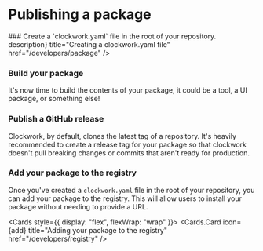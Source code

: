 
# Publishing a package

<Steps>
  ### Create a `clockwork.yaml` file in the root of your repository.
  <Cards style={{ width: 280 }}>
    <Cards.Card
      icon={<span class="material-symbols-rounded">description</span>}
      title="Creating a clockwork.yaml file"
      href="/developers/package"
    />
  </Cards>

### Build your package

It's now time to build the contents of your package, it could be a tool, a UI package, or something else!

### Publish a GitHub release

Clockwork, by default, clones the latest tag of a repository. It's heavily recommended to create a release tag for your package so that clockwork doesn't pull breaking changes or commits that aren't ready for production.

### Add your package to the registry

Once you've created a `clockwork.yaml` file in the root of your repository, you can add your package to the registry. This will allow users to install your package without needing to provide a URL.

<Cards style={{ display: "flex", flexWrap: "wrap" }}>
  <Cards.Card
    icon={<span class="material-symbols-rounded">add</span>}
    title="Adding your package to the registry"
    href="/developers/registry"
  />
</Cards>
</Steps>
